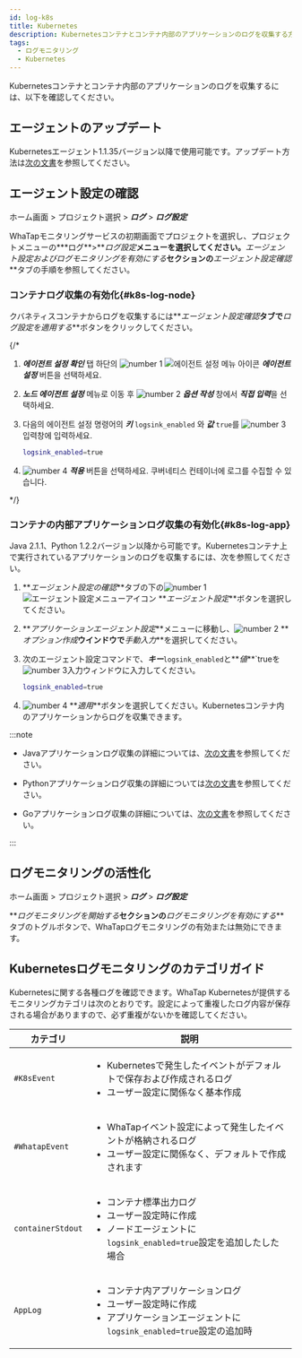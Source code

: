 ```yaml
---
id: log-k8s
title: Kubernetes
description: Kubernetesコンテナとコンテナ内部のアプリケーションのログを収集する方法について説明します。
tags:
  - ログモニタリング
  - Kubernetes
---
```


Kubernetesコンテナとコンテナ内部のアプリケーションのログを収集するには、以下を確認してください。 

## エージェントのアップデート

Kubernetesエージェント1.1.35バージョン以降で使用可能です。アップデート方法は[次の文書](../kubernetes/agent-update)を参照してください。

## エージェント設定の確認

ホーム画面 > プロジェクト選択 > **_ログ_** > **_ログ設定_**

WhaTapモニタリングサービスの初期画面でプロジェクトを選択し、プロジェクトメニューの**\*ログ**>**_ログ設定_**メニューを選択してください。**_エージェント設定およびログモニタリングを有効にする_**セクションの**_エージェント設定確認_**タブの手順を参照してください。

### コンテナログ収集の有効化{#k8s-log-node}

<ImgLang img='log-k8s-node-agent-setting-oneclick.png' desc='Kubernetes ログノードエージェントのセットアップ'/>

クバネティスコンテナからログを収集するには**_エージェント設定確認_**タブで**_ログ設定を適用する_**ボタンをクリックしてください。 

{/* 

>

1. ***에이전트 설정 확인*** 탭 하단의 ![number 1](/img/number-01.png) ![에이전트 설정 메뉴 아이콘](/img/ic-agent.svg) ***에이전트 설정*** 버튼을 선택하세요. 

1. ***노드 에이전트 설정*** 메뉴로 이동 후 ![number 2](/img/number-02.png) ***옵션 작성*** 창에서 ***직접 입력***을 선택하세요.

1. 다음의 에이전트 설정 명령어의 ***키*** `logsink_enabled` 와 ***값*** `true`를 ![number 3](/img/number-03.png) 입력창에 입력하세요.

    ```bash
    logsink_enabled=true 
    ```

1. ![number 4](/img/number-04.png) ***적용*** 버튼을 선택하세요. 쿠버네티스 컨테이너에 로그를 수집할 수 있습니다.

*/}

### コンテナの内部アプリケーションログ収集の有効化{#k8s-log-app}

Java 2.1.1、Python 1.2.2バージョン以降から可能です。Kubernetesコンテナ上で実行されているアプリケーションのログを収集するには、次を参照してください。 

<ImgLang img='log-k8s-app-agent-setting-106.png' desc='クバネティスログアプリケーションエージェント設定'/>

1. **_エージェント設定の確認_**タブの下の![number 1](/img/number-01.png) ![エージェント設定メニューアイコン](/img/ic-agent.svg) **_エージェント設定_**ボタンを選択してください。 

2. **_アプリケーションエージェント設定_**メニューに移動し、![number 2](/img/number-02.png) **_オプション作成_**ウインドウで**_手動入力_**を選択してください。

3. 次のエージェント設定コマンドで、**_キー_**`logsink_enabled`と**_値_**\`trueを![number 3](/img/number-03.png)入力ウィンドウに入力してください。

   ```bash
   logsink_enabled=true 
   ```

4. ![number 4](/img/number-04.png) **_適用_**ボタンを選択してください。Kubernetesコンテナ内のアプリケーションからログを収集できます。

:::note

- Javaアプリケーションログ収集の詳細については、[次の文書](log-java)を参照してください。

- Pythonアプリケーションログ収集の詳細については[次の文書](log-python)を参照してください。

- Goアプリケーションログ収集の詳細については、[次の文書](log-go)を参照してください。

:::

## ログモニタリングの活性化

ホーム画面 > プロジェクト選択 > **_ログ_** > **_ログ設定_**

**_ログモニタリングを開始する_**セクションの**_ログモニタリングを有効にする_**タブのトグルボタンで、WhaTapログモニタリングの有効または無効にできます。 


<Logjavastart />


<Logactivenote /> 

## Kubernetesログモニタリングのカテゴリガイド

Kubernetesに関する各種ログを確認できます。WhaTap Kubernetesが提供するモニタリングカテゴリは次のとおりです。設定によって重複したログ内容が保存される場合がありますので、必ず重複がないかを確認してください。

| カテゴリ              | 説明                                                                                                       |
| ----------------- | -------------------------------------------------------------------------------------------------------- |
| `#K8sEvent`       | <ul><li>Kubernetesで発生したイベントがデフォルトで保存および作成されるログ</li><li>ユーザー設定に関係なく基本作成</li></ul>                         |
| `#WhatapEvent`    | <ul><li>WhaTapイベント設定によって発生したイベントが格納されるログ</li><li>ユーザー設定に関係なく、デフォルトで作成されます</li></ul>                      |
| `containerStdout` | <ul><li>コンテナ標準出力ログ</li><li>ユーザー設定時に作成</li><li>ノードエージェントに`logsink_enabled=true`設定を追加したした場合</li></ul>      |
| `AppLog`          | <ul><li>コンテナ内アプリケーションログ</li><li>ユーザー設定時に作成</li><li>アプリケーションエージェントに`logsink_enabled=true`設定の追加時</li></ul> |
